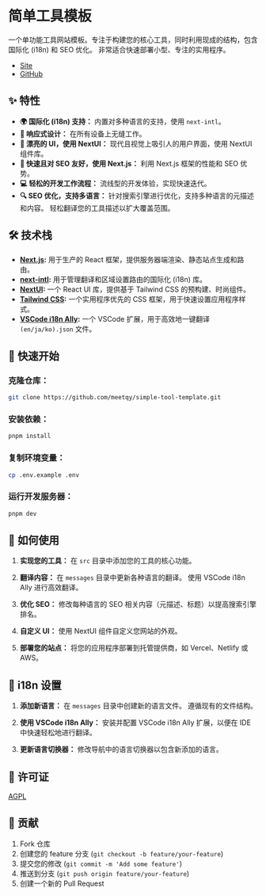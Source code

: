 # 简单工具模板

一个单功能工具网站模板。专注于构建您的核心工具，同时利用现成的结构，包含国际化 (i18n) 和 SEO 优化。 非常适合快速部署小型、专注的实用程序。

- [Site](https://simple-tool-template.vercel.app/)
- [GitHub](https://github.com/meetqy/simple-tool-template)

## ✨ 特性

- **🌍 国际化 (i18n) 支持：** 内置对多种语言的支持，使用 `next-intl`。
- **📱 响应式设计：** 在所有设备上无缝工作。
- **🎨 漂亮的 UI，使用 NextUI：** 现代且视觉上吸引人的用户界面，使用 NextUI 组件库。
- **🚀 快速且对 SEO 友好，使用 Next.js：** 利用 Next.js 框架的性能和 SEO 优势。
- **💻 轻松的开发工作流程：** 流线型的开发体验，实现快速迭代。
- **🔍 SEO 优化，支持多语言：** 针对搜索引擎进行优化，支持多种语言的元描述和内容。 轻松翻译您的工具描述以扩大覆盖范围。

## 🛠️ 技术栈

- **[Next.js](https://nextjs.org/):** 用于生产的 React 框架，提供服务器端渲染、静态站点生成和路由。
- **[next-intl](https://next-intl-docs.vercel.app/):** 用于管理翻译和区域设置路由的国际化 (i18n) 库。
- **[NextUI](https://nextui.org/):** 一个 React UI 库，提供基于 Tailwind CSS 的预构建、时尚组件。
- **[Tailwind CSS](https://tailwindcss.com/):** 一个实用程序优先的 CSS 框架，用于快速设置应用程序样式。
- **[VSCode i18n Ally](https://marketplace.visualstudio.com/items?itemName=lokalise.i18n-ally):** 一个 VSCode 扩展，用于高效地一键翻译 `(en/ja/ko).json` 文件。

## 🚀 快速开始

### **克隆仓库：**

```bash
git clone https://github.com/meetqy/simple-tool-template.git
```

### **安装依赖：**

```bash
pnpm install
```

### **复制环境变量：**

```bash
cp .env.example .env
```

### **运行开发服务器：**

```bash
pnpm dev
```

## 📖 如何使用

1. **实现您的工具：** 在 `src` 目录中添加您的工具的核心功能。

2. **翻译内容：** 在 `messages` 目录中更新各种语言的翻译。 使用 VSCode i18n Ally 进行高效翻译。

3. **优化 SEO：** 修改每种语言的 SEO 相关内容（元描述、标题）以提高搜索引擎排名。

4. **自定义 UI：** 使用 NextUI 组件自定义您网站的外观。

5. **部署您的站点：** 将您的应用程序部署到托管提供商，如 Vercel、Netlify 或 AWS。

## 📝 i18n 设置

1. **添加新语言：** 在 `messages` 目录中创建新的语言文件。 遵循现有的文件结构。

2. **使用 VSCode i18n Ally：** 安装并配置 VSCode i18n Ally 扩展，以便在 IDE 中快速轻松地进行翻译。

3. **更新语言切换器：** 修改导航中的语言切换器以包含新添加的语言。

## 📄 许可证

[AGPL](https://github.com/meetqy/simple-tool-template/blob/main/LICENSE)

## 🤝 贡献

1. Fork 仓库
2. 创建您的 feature 分支 (`git checkout -b feature/your-feature`)
3. 提交您的修改 (`git commit -m 'Add some feature'`)
4. 推送到分支 (`git push origin feature/your-feature`)
5. 创建一个新的 Pull Request
